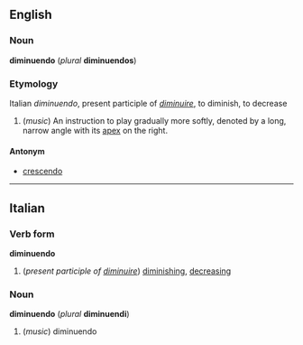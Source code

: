 ==English==
===Noun===
'''diminuendo''' (''plural'' '''diminuendos''')

===Etymology===
Italian ''diminuendo'', present participle of ''[[diminuire]]'', to diminish, to decrease

#(''music'') An instruction to play gradually more softly, denoted by a long, narrow angle with its [[apex]] on the right.

====Antonym====
*[[crescendo]]

----
==Italian==
===Verb form===
'''diminuendo'''

#(''present participle of [[diminuire]]'') [[diminishing]], [[decreasing]]

===Noun===
'''diminuendo''' (''plural'' '''diminuendi''')

#(''music'') diminuendo